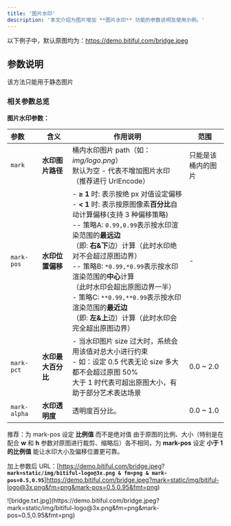 ```yaml
---
title: '图片水印'
description: '本文介绍为图片增加 **图片水印** 功能的参数说明及使用示例。'
---
```


以下例子中，默认原图均为：https://demo.bitiful.com/bridge.jpeg

## 参数说明
<Warning>该方法只能用于静态图片</Warning>
### 相关参数总览

**图片水印参数：**

| 参数 | 含义 | 作用说明 | 范围 |
| :--- | --- | --- | --- |
| ` mark ` |**水印图片路径**| 桶内水印图片 path（如：*img/logo.png*）<br />默认为空 - 代表不增加图片水印（推荐进行 UrlEncode） | 只能是该桶内的图片 |
| ` mark-pos ` |**水印位置偏移**|- **≥ 1** 时: 表示按绝 px 对值设定偏移<br />- **< 1** 时: 表示按原图像素**百分比**自动计算偏移(支持 3 种偏移策略)<br />-- 策略A: `0.99,0.99`表示按水印渲染范围的**最远边**<br />（即: **右&下**边）计算（此时水印绝对不会超过原图边界）<br />-- 策略B: `*0.99,*0.99`表示按水印渲染范围的**中心**计算<br />（此时水印会超出原图边界一半）<br />- 策略C: `**0.99,**0.99`表示按水印渲染范围的**最近边**<br />（即: **左&上**边）计算（此时水印会完全超出原图边界）| - |
| ` mark-pct ` |**水印最大百分比**| - 当水印图片 size 过大时，系统会用该值对总大小进行约束<br />- 如：设定 0.5 代表无论 size 多大都不会超过原图 50%<br />大于 1 时代表可超出原图大小，有助于部分艺术表达场景 | 0.0 ~ 2.0 |
| ` mark-alpha ` |**水印透明度**| 透明度百分比。 | 0.0 ~ 1.0 |

<Tip>推荐：为 mark-pos 设定 **比例值** 而不是绝对值
由于原图的比例、大小（特别是在配合 **w** 和 **h** 参数对原图进行裁剪、缩略后）各不相同，为 **mark-pos** 设定 **小于 1 的比例值** 能让水印大小及偏移位置更可靠。</Tip>

加上参数后 URL：[https://demo.bitiful.com/bridge.jpeg? **`mark=static/img/bitiful-logo@3x.png & fm=png & mark-pos=0.5,0.95`**]https://demo.bitiful.com/bridge.jpeg?mark=static/img/bitiful-logo@3x.png&fm=png&mark-pos=0.5,0.95&fmt=png)

<Frame>![bridge.txt.jpg](https://demo.bitiful.com/bridge.jpeg?mark=static/img/bitiful-logo@3x.png&fm=png&mark-pos=0.5,0.95&fmt=png)</Frame>